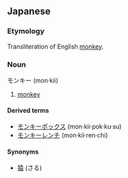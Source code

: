 ==Japanese==
===Etymology===
Transliteration of English [[monkey]].

===Noun===
モンキー (mon&middot;kii)

# [[monkey]]

====Derived terms====
*[[モンキーポックス]] (mon&middot;kii&middot;pok&middot;ku&middot;su)
*[[モンキーレンチ]] (mon&middot;kii&middot;ren&middot;chi)

====Synonyms====
*[[猿]] (さる)